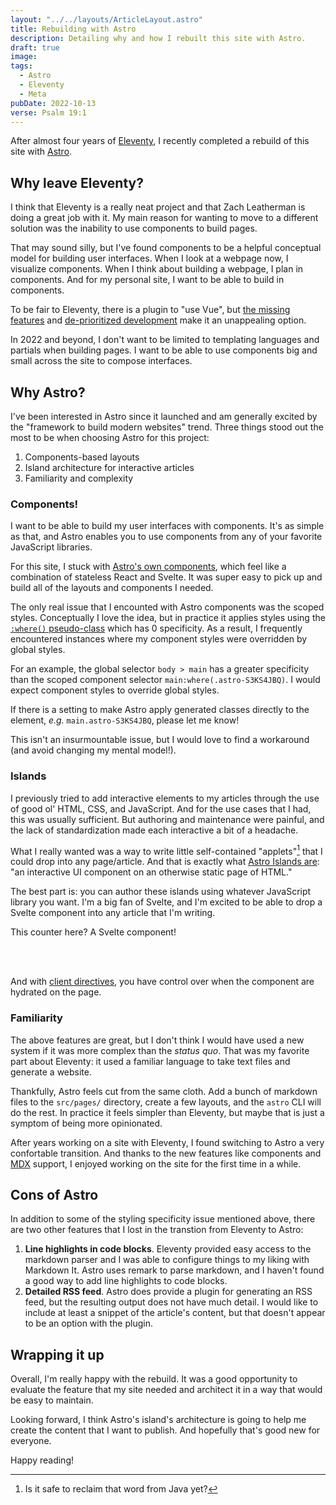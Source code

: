 ```yaml
---
layout: "../../layouts/ArticleLayout.astro"
title: Rebuilding with Astro
description: Detailing why and how I rebuilt this site with Astro.
draft: true
image:
tags:
  - Astro
  - Eleventy
  - Meta
pubDate: 2022-10-13
verse: Psalm 19:1
---
```



After almost four years of [Eleventy](https://11ty.dev), I recently completed a
rebuild of this site with [Astro](https://astro.build).

## Why leave Eleventy?

I think that Eleventy is a really neat project and that Zach Leatherman is doing
a great job with it. My main reason for wanting to move to a different solution
was the inability to use components to build pages.

That may sound silly, but I've found components to be a helpful conceptual model
for building user interfaces. When I look at a webpage now, I visualize
components. When I think about building a webpage, I plan in components. And for
my personal site, I want to be able to build in components.

To be fair to Eleventy, there is a plugin to "use Vue", but
[the missing features](https://github.com/11ty/eleventy-plugin-vue#not-yet-available)
and
[de-prioritized development](https://github.com/11ty/eleventy-plugin-vue/commits/master)
make it an unappealing option.

In 2022 and beyond, I don't want to be limited to templating languages and
partials when building pages. I want to be able to use components big and small
across the site to compose interfaces.

## Why Astro?

I've been interested in Astro since it launched and am generally excited by the
"framework to build modern websites" trend. Three things stood out the most to
be when choosing Astro for this project:

1. Components-based layouts
1. Island architecture for interactive articles
1. Familiarity and complexity

### Components!

I want to be able to build my user interfaces with components. It's as simple as
that, and Astro enables you to use components from any of your favorite
JavaScript libraries.

For this site, I stuck with
[Astro's own components](https://docs.astro.build/en/core-concepts/astro-components/),
which feel like a combination of stateless React and Svelte. It was super easy
to pick up and build all of the layouts and components I needed.

The only real issue that I encounted with Astro components was the scoped
styles. Conceptually I love the idea, but in practice it applies styles using
the
[`:where()` pseudo-class](https://developer.mozilla.org/en-US/docs/Web/CSS/:where)
which has 0 specificity. As a result, I frequently encountered instances where
my component styles were overridden by global styles.

For an example, the global selector `body > main` has a greater specificity than
the scoped component selector `main:where(.astro-S3KS4JBQ)`. I would expect
component styles to override global styles.

<Callout type="wave">

If there is a setting to make Astro apply generated classes directly to the
element, _e.g._ `main.astro-S3KS4JBQ`, please let me know!

</Callout>

This isn't an insurmountable issue, but I would love to find a workaround (and
avoid changing my mental model!).

### Islands

I previously tried to add interactive elements to my articles through the use of
good ol' HTML, CSS, and JavaScript. And for the use cases that I had, this was
usually sufficient. But authoring and maintenance were painful, and the lack of
standardization made each interactive a bit of a headache.

What I really wanted was a way to write little self-contained "applets"[^1] that
I could drop into any page/article. And that is exactly what
[Astro Islands are](https://docs.astro.build/en/concepts/islands/): "an
interactive UI component on an otherwise static page of HTML."

The best part is: you can author these islands using whatever JavaScript library
you want. I'm a big fan of Svelte, and I'm excited to be able to drop a Svelte
component into any article that I'm writing.

This counter here? A Svelte component!

<br />

<Counter client:visible />

<br />

And with
[client directives](https://docs.astro.build/en/reference/directives-reference/#client-directives),
you have control over when the component are hydrated on the page.
<Emoji symbol="🚰" />

### Familiarity

The above features are great, but I don't think I would have used a new system
if it was more complex than the _status quo_. That was my favorite part about
Eleventy: it used a familiar language to take text files and generate a website.

Thankfully, Astro feels cut from the same cloth. Add a bunch of markdown files
to the `src/pages/` directory, create a few layouts, and the `astro` CLI will do
the rest. In practice it feels simpler than Eleventy, but maybe that is just a
symptom of being more opinionated.

After years working on a site with Eleventy, I found switching to Astro a very
confortable transition. And thanks to the new features like components and
[MDX](https://mdxjs.com/) support, I enjoyed working on the site for the first
time in a while.

## Cons of Astro

In addition to some of the styling specificity issue mentioned above, there are
two other features that I lost in the transtion from Eleventy to Astro:

1. **Line highlights in code blocks**. Eleventy provided easy access to the
   markdown parser and I was able to configure things to my liking with Markdown
   It. Astro uses remark to parse markdown, and I haven't found a good way to
   add line highlights to code blocks.
2. **Detailed RSS feed**. Astro does provide a plugin for generating an RSS
   feed, but the resulting output does not have much detail. I would like to
   include at least a snippet of the article's content, but that doesn't appear
   to be an option with the plugin.

## Wrapping it up

Overall, I'm really happy with the rebuild. It was a good opportunity to
evaluate the feature that my site needed and architect it in a way that would be
easy to maintain.

Looking forward, I think Astro's island's architecture is going to help me
create the content that I want to publish. And hopefully that's good new for
everyone.

Happy reading!

[^1]: Is it safe to reclaim that word from Java yet?
